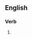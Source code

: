 ==English==

===Verb===
{{head|en|verb form}}

# {{present participle of|denigrate|lang=en|nocat=1}}